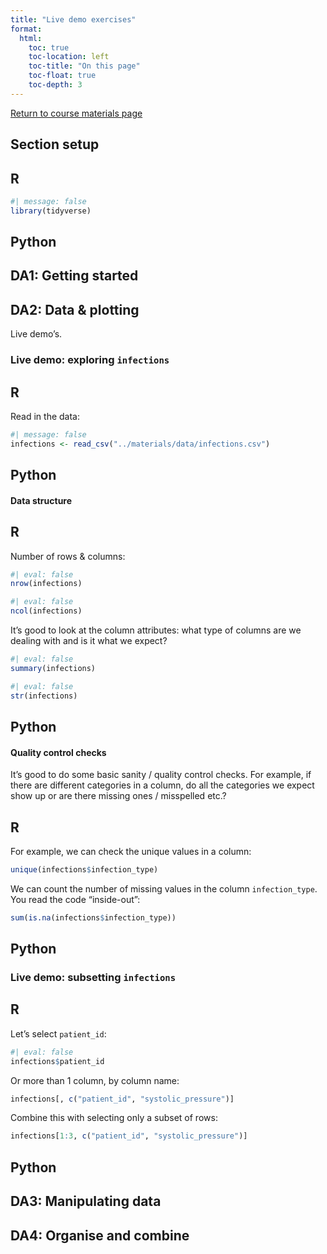 ```yaml
---
title: "Live demo exercises"
format:
  html:
    toc: true
    toc-location: left
    toc-title: "On this page"
    toc-float: true
    toc-depth: 3
---
```


[Return to course materials page](https://cambiotraining.github.io/data-analysis-in-r-and-python/)

## Section setup

::: {.panel-tabset group="language"}
## R

```r
#| message: false
library(tidyverse)
```

## Python

:::

## DA1: Getting started

## DA2: Data & plotting

Live demo's.

### Live demo: exploring `infections`

::: {.panel-tabset group="language"}
## R

Read in the data:

```r
#| message: false
infections <- read_csv("../materials/data/infections.csv")
```


## Python
:::

#### Data structure

::: {.panel-tabset group="language"}
## R

Number of rows & columns:

```r
#| eval: false
nrow(infections)
```

```r
#| eval: false
ncol(infections)
```

It's good to look at the column attributes: what type of columns are we dealing with and is it what we expect?

```r
#| eval: false
summary(infections)
```

```r
#| eval: false
str(infections)
```

## Python
:::

#### Quality control checks

It's good to do some basic sanity / quality control checks. For example, if there are different categories in a column, do all the categories we expect show up or are there missing ones / misspelled etc.?

::: {.panel-tabset group="language"}
## R

For example, we can check the unique values in a column:

```r
unique(infections$infection_type)
```

We can count the number of missing values in the column `infection_type`.
You read the code "inside-out":

```r
sum(is.na(infections$infection_type))
```

## Python

:::

### Live demo: subsetting `infections`

::: {.panel-tabset group="language"}
## R

Let's select `patient_id`:

```r
#| eval: false
infections$patient_id
```

Or more than 1 column, by column name:

```r
infections[, c("patient_id", "systolic_pressure")]
```

Combine this with selecting only a subset of rows:

```r
infections[1:3, c("patient_id", "systolic_pressure")]
```

## Python
:::

## DA3: Manipulating data

## DA4: Organise and combine

